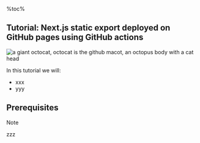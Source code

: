 %toc%

<article>

# Tutorial: Next.js static export deployed on GitHub pages using GitHub actions

![a giant octocat, octocat is the github macot, an octopus body with a cat head](../../../../public/assets/images/app/web_development/tutorials/next-static-export-github-pages/banner.png '{ banner }')

In this tutorial we will:

* xxx
* yyy

## Prerequisites

> [!NOTE]  
> zzz

</article>
